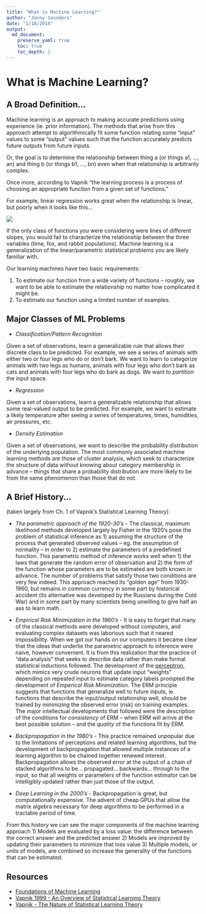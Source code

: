 ```yaml
---
title: "What is Machine Learning?"
author: "Jonny Saunders"
date: "1/18/2018"
output: 
  md_document:
    preserve_yaml: true
    toc: true
    toc_depth: 2
---
```


# What is Machine Learning?

## A Broad Definition...

Machine learning is an approach to making accurate predictions using experience (ie. prior information). The methods that arise from this approach attempt to algorithmically fit some function relating some "input" values to some "output" values such that the function accurately predicts future outputs from future inputs.

Or, the goal is to determine the relationship between thing a (or things a1, ..., an) and thing b (or things b1, ..., bn) even when that relationship is arbitrarily complex.

Once more, according to Vapnik "the learning process is a process of choosing an appropriate function from a given set of functions."

For example, linear regression works great when the relationship is linear, but poorly when it looks like this...

![](files/fox_rabbit.png)

If the only class of functions you were considering were lines of different slopes, you would fail to characterize the relationship between the three variables (time, fox, and rabbit populations). Machine learning is a generalization of the linear/parametric statistical problems you are likely familiar with.

Our learning machines have two basic requirements:

1. To estimate our function from a wide variety of functions -- roughly, we want to be able to estimate the relationship no matter how complicated it might be.
2. To estimate our function using a limited number of examples.

## Major Classes of ML Problems

* *Classification/Pattern Recognition*

Given a set of observations, learn a generalizable rule that allows their discrete class to be predicted. For example, we see a series of animals with either two or four legs who do or don't bark. We want to learn to categorize animals with two legs as humans, animals with four legs who don't bark as cats and animals with four legs who do bark as dogs. We want to _partition_ the input space.

* *Regression*

Given a set of observations, learn a generalizable relationship that allows some real-valued output to be predicted. For example, we want to estimate a likely temperature after seeing a series of temperatures, times, humidities, air pressures, etc.

* *Density Estimation*

Given a set of observations, we want to describe the probability distribution of the underlying population. The most commonly associated machine learning methods are those of cluster analysis, which seek to characterize the structure of data without knowing about category membership in advance -- things that share a probability distribution are more likely to be from the same phenomenon than those that do not. 

## A Brief History...

(taken largely from Ch. 1 of Vapnik's Statistical Learning Theory)

* *The parametric approach of the 1920-30's* - The classical, maximum likelihood methods developed largely by Fisher in the 1920's pose the problem of statistical inference as 1) assuming the structure of the process that generated observed values -- eg. the assumption of normality -- in order to 2) estimate the parameters of a predefined function. This parametric method of inference works well when 1) the laws that generate the random error of observation and 2) the form of the function whose parameters are to be estimated are both known in advance. The number of problems that satisfy those two conditions are very few indeed. This approach reached its "golden age" from 1930-1960, but remains in common currency in some part by historical accident (its alternative was developed by the Russians during the Cold War) and in some part by many scientists being unwilling to give half an ass to learn math.

* *Empirical Risk Minimization in the 1960's* - It is easy to forget that many of the classical methods were developed without computers, and evaluating complex datasets was laborious such that it neared impossibility. When we got our hands on our computers it became clear that the ideas that underlie the parametric approach to inference were naive, however convenient. It is from this realization that the practice of "data analysis" that seeks to describe data rather than make formal statistical inductions followed. The development of the [perceptron](https://en.wikipedia.org/wiki/Perceptron), which mimics very crude neurons that update input "weights" depending on repeated input to estimate category labels prompted the development of *Emperical Risk Minimization*. The ERM principle suggests that functions that generalize well to future inputs, ie. functions that describe the input/output relationship well, should be trained by minimizing the observed error (risk) on training examples. The major intellectual developments that followed were the description of the conditions for *consistency* of ERM -- when ERM will arrive at the best possible solution -- and the *quality* of the functions fit by ERM.

* *Backpropagation in the 1980's* - This practice remained unpopular due to the limitations of perceptions and related learning algorithms, but the development of backpropagation that allowed multiple instances of a learning algorithm to be chained together renewed interest. Backpropagation allows the observed error at the output of a chain of stacked algorithms to be... propagated... backwards... through to the input, so that all weights or parameters of the function estimator can be intelligibly updated rather than just those of the output. 

* *Deep Learning in the 2000's* - Backpropagation is great, but computationally expensive. The advent of cheap GPUs that allow the matrix algebra necessary for deep algorithms to be performed in a tractable period of time.

From this history we can see the major components of the machine learning approach
1) Models are evaluated by a loss value: the difference between the correct answer and the predicted answer
2) Models are improved by updating their parameters to minimize that loss value
3) Multiple models, or units of models, are combined so increase the generality of the functions that can be estimated.

## Resources

* [Foundations of Machine Learning](https://mitpress.mit.edu/books/foundations-machine-learning)
* [Vapnik 1999 - An Overview of Statistical Learning Theory](http://math.arizona.edu/~hzhang/math574m/Read/vapnik.pdf)
* [Vapnik - The Nature of Statistical Learning Theory](https://link.springer.com/chapter/10.1007/978-1-4757-2440-0_1)